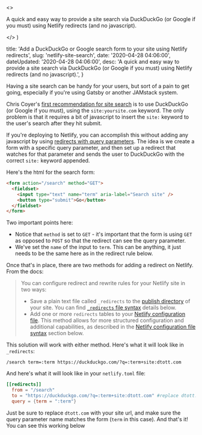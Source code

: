

  <>
    <p>
      A quick and easy way to provide a site search via DuckDuckGo (or Google if
      you must) using Netlify redirects (and no javascript).
    </p>
  </>
)


  title:
    'Add a DuckDuckGo or Google search form to your site using Netlify redirects',
  slug: 'netlify-site-search',
  date: '2020-04-28 04:06:00',
  dateUpdated: '2020-04-28 04:06:00',
  desc:
    'A quick and easy way to provide a site search via DuckDuckGo (or Google if you must) using Netlify redirects (and no javascript).',
}

Having a site search can be handy for your users, but sort of a pain to get going, especially if you're using Gatsby or another JAMstack system.

Chris Coyer's [first recommendation for site search](https://css-tricks.com/on-site-search/) is to use DuckDuckGo (or Google if you must), using the `site:yoursite.com` keyword. The only problem is that it requires a bit of javascript to insert the `site:` keyword to the user's search after they hit submit.

If you're deploying to Netlify, you can accomplish this without adding any javascript by using [redirects with query parameters](https://docs.netlify.com/routing/redirects/redirect-options/#query-parameters). The idea is we create a form with a specific query parameter, and then set up a redirect that watches for that parameter and sends the user to DuckDuckGo with the correct `site:` keyword appended.

Here's the html for the search form:

```html
<form action="/search" method="GET">
  <fieldset>
    <input type="text" name="term" aria-label="Search site" />
    <button type="submit">Go</button>
  </fieldset>
</form>
```

Two important points here:

- Notice that `method` is set to `GET` - it's important that the form is using `GET` as opposed to `POST` so that the redirect can see the query parameter.
- We've set the `name` of the input to `term`. This can be anything, it just needs to be the same here as in the redirect rule below.

Once that's in place, there are two methods for adding a redirect on Netlify. From the docs:

> You can configure redirect and rewrite rules for your Netlify site in two ways:
>
> - Save a plain text file called `_redirects` to the [publish directory](/configure-builds/get-started/#basic-build-settings) of your site. You can find [`_redirects` file syntax](/routing/redirects/#syntax-for-the-redirects-file) details below.
> - Add one or more `redirects` tables to your [Netlify configuration file](/configure-builds/file-based-configuration/#redirects). This method allows for more structured configuration and additional capabilities, as described in the [Netlify configuration file syntax](/routing/redirects/#syntax-for-the-netlify-configuration-file) section below.

This solution will work with either method. Here's what it will look like in `_redirects`:

```_redirects
/search term=:term https://duckduckgo.com/?q=:term+site:dtott.com
```

And here's what it will look like in your `netlify.toml` file:

```toml
[[redirects]]
  from = "/search"
  to = "https://duckduckgo.com/?q=:term+site:dtott.com" #replace dtott.com with your site url
  query = {term = ":term"}
```

Just be sure to replace `dtott.com` with your site url, and make sure the query parameter name matches the form (`term` in this case). And that's it! You can see this working below
